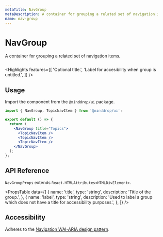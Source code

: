 ```yaml
---
metaTitle: NavGroup
metaDescription: A container for grouping a related set of navigation items.
name: nav-group
---
```


# NavGroup

<Description>
  A container for grouping a related set of navigation items.
</Description>

<HeroContainer>
  <NavGroupDemo />
</HeroContainer>

```jsx hero template=NavGroupDemo

```

<Highlights
  features={[
    'Optional title.',
    'Label for accesibility when group is untitled.',
  ]}
/>

## Usage

Import the component from the `@minddrop/ui` package.

```jsx
import { NavGroup, TopicNavItem } from '@minddrop/ui';

export default () => {
  return (
    <NavGroup title="Topics">
      <TopicNavItem />
      <TopicNavItem />
      <TopicNavItem />
    </NavGroup>
  );
};
```

## API Reference

`NavGroupProps` extends `React.HTMLAttributes<HTMLDivElement>`.

<PropsTable
  data={[
    {
      name: 'title',
      type: 'string',
      description: 'Title of the group.',
    },
    {
      name: 'label',
      type: 'string',
      description:
        'Used to label a group which does not have a title for accessibility purposes.',
    },
  ]}
/>

## Accessibility

Adheres to the [Navigation WAI-ARIA design pattern](https://www.w3.org/TR/wai-aria-practices-1.2/#aria_lh_navigation).

